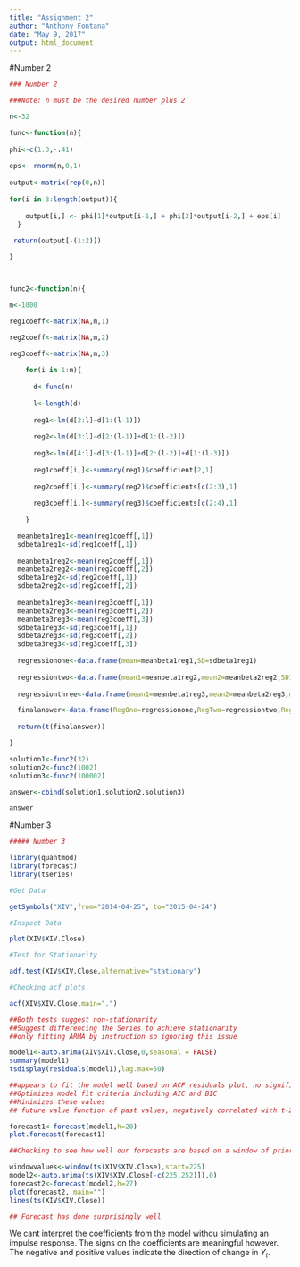 ```yaml
---
title: "Assignment 2"
author: "Anthony Fontana"
date: "May 9, 2017"
output: html_document
---
```



#Number 2

```r

### Number 2

###Note: n must be the desired number plus 2

n<-32

func<-function(n){
  
phi<-c(1.3,-.41)
  
eps<- rnorm(n,0,1)
  
output<-matrix(rep(0,n))
  
for(i in 3:length(output)){
    
    output[i,] <- phi[1]*output[i-1,] + phi[2]*output[i-2,] + eps[i]
  }
 
 return(output[-(1:2)])

}



func2<-function(n){

m<-1000

reg1coeff<-matrix(NA,m,1)

reg2coeff<-matrix(NA,m,2)

reg3coeff<-matrix(NA,m,3)   
       
    for(i in 1:m){
      
      d<-func(n)
      
      l<-length(d)
      
      reg1<-lm(d[2:l]~d[1:(l-1)])
      
      reg2<-lm(d[3:l]~d[2:(l-1)]+d[1:(l-2)])
      
      reg3<-lm(d[4:l]~d[3:(l-1)]+d[2:(l-2)]+d[1:(l-3)])
      
      reg1coeff[i,]<-summary(reg1)$coefficient[2,1]
      
      reg2coeff[i,]<-summary(reg2)$coefficients[c(2:3),1]
      
      reg3coeff[i,]<-summary(reg3)$coefficients[c(2:4),1]
      
    }

  meanbeta1reg1<-mean(reg1coeff[,1])
  sdbeta1reg1<-sd(reg1coeff[,1])
  
  meanbeta1reg2<-mean(reg2coeff[,1])
  meanbeta2reg2<-mean(reg2coeff[,2])
  sdbeta1reg2<-sd(reg2coeff[,1])
  sdbeta2reg2<-sd(reg2coeff[,2])
  
  meanbeta1reg3<-mean(reg3coeff[,1])
  meanbeta2reg3<-mean(reg3coeff[,2])
  meanbeta3reg3<-mean(reg3coeff[,3])
  sdbeta1reg3<-sd(reg3coeff[,1])
  sdbeta2reg3<-sd(reg3coeff[,2])
  sdbeta3reg3<-sd(reg3coeff[,3])
  
  regressionone<-data.frame(mean=meanbeta1reg1,SD=sdbeta1reg1)
  
  regressiontwo<-data.frame(mean1=meanbeta1reg2,mean2=meanbeta2reg2,SD1=sdbeta1reg2,SD2=sdbeta2reg2)
  
  regressionthree<-data.frame(mean1=meanbeta1reg3,mean2=meanbeta2reg3,mean3=meanbeta3reg3,SD1=sdbeta1reg3,SD2=sdbeta2reg3,SD3=sdbeta3reg3)

  finalanswer<-data.frame(RegOne=regressionone,RegTwo=regressiontwo,RegThree=regressionthree)
  
  return(t(finalanswer))

}

solution1<-func2(32)
solution2<-func2(1002)
solution3<-func2(100002)

answer<-cbind(solution1,solution2,solution3)

answer

```




#Number 3

```r
##### Number 3

library(quantmod)
library(forecast)
library(tseries)

#Get Data

getSymbols("XIV",from="2014-04-25", to="2015-04-24")

#Inspect Data

plot(XIV$XIV.Close)

#Test for Stationarity

adf.test(XIV$XIV.Close,alternative="stationary")

#Checking acf plots

acf(XIV$XIV.Close,main=".")

##Both tests suggest non-stationarity
##Suggest differencing the Series to achieve stationarity
##only fitting ARMA by instruction so ignoring this issue

model1<-auto.arima(XIV$XIV.Close,0,seasonal = FALSE)
summary(model1)
tsdisplay(residuals(model1),lag.max=50)

##appears to fit the model well based on ACF residuals plot, no significant autocorrelations
##Optimizes model fit criteria including AIC and BIC
##Minimizes these values
## future value function of past values, negatively correlated with t-2

forecast1<-forecast(model1,h=20)
plot.forecast(forecast1)

##Checking to see how well our forecasts are based on a window of prior known values

windowvalues<-window(ts(XIV$XIV.Close),start=225)
model2<-auto.arima(ts(XIV$XIV.Close[-c(225,252)]),0)
forecast2<-forecast(model2,h=27)
plot(forecast2, main="")
lines(ts(XIV$XIV.Close))

## Forecast has done surprisingly well

```


We cant interpret the coefficients from the model withou simulating an impulse response. The signs on the coefficients are meaningful however. The negative and positive values indicate the direction of change in $Y_t$. 







